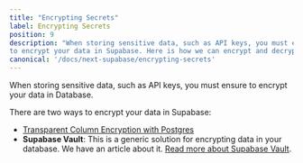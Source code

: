 ```yaml
---
title: "Encrypting Secrets"
label: Encrypting Secrets
position: 9
description: "When storing sensitive data, such as API keys, you must ensure
to encrypt your data in Supabase. Here is how we can encrypt and decrypt it."
canonical: '/docs/next-supabase/encrypting-secrets'
---
```


When storing sensitive data, such as API keys, you must ensure to encrypt your data in Database.

There are two ways to encrypt your data in Supabase:
- [Transparent Column Encryption with Postgres](https://supabase.com/blog/transparent-column-encryption-with-postgres)
- **Supabase Vault**: This is a generic solution for encrypting data in your database. We have an article about it. [Read more about Supabase Vault](/blog/tutorials/supabase-vault).
